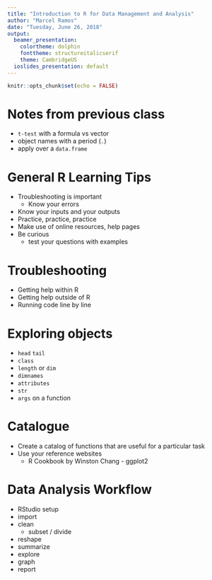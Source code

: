 ```yaml
---
title: "Introduction to R for Data Management and Analysis"
author: "Marcel Ramos"
date: "Tuesday, June 26, 2018"
output:
  beamer_presentation:
    colortheme: dolphin
    fonttheme: structureitalicserif
    theme: CambridgeUS
  ioslides_presentation: default
---
```


```r
knitr::opts_chunk$set(echo = FALSE)
```

# Notes from previous class

* `t-test` with a formula vs vector
* object names with a period (`.`)
* apply over a `data.frame`

# General R Learning Tips

* Troubleshooting is important
    * Know your errors
* Know your inputs and your outputs
* Practice, practice, practice
* Make use of online resources, help pages
* Be curious
    * test your questions with examples

# Troubleshooting

* Getting help within R
* Getting help outside of R
* Running code line by line

# Exploring objects

* `head` `tail`
* `class`
* `length` or `dim`
* `dimnames`
* `attributes`
* `str`
* `args` on a function

# Catalogue

* Create a catalog of functions that are useful for a particular task
* Use your reference websites
    * R Cookbook by Winston Chang - ggplot2

# Data Analysis Workflow

* RStudio setup
* import
* clean
    * subset / divide
* reshape
* summarize
* explore
* graph
* report
